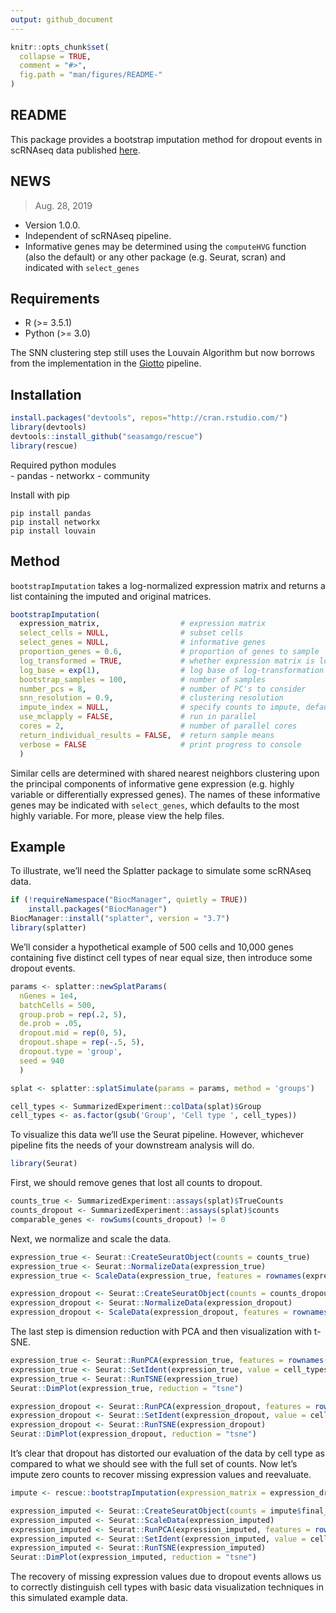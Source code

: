 ```yaml
---
output: github_document
---
```


<!-- README.md is generated from README.Rmd. Please edit that file -->

````r
knitr::opts_chunk$set(
  collapse = TRUE,
  comment = "#>",
  fig.path = "man/figures/README-"
)

````

## README

This package provides a bootstrap imputation method for dropout events in scRNAseq data published [here](https://doi.org/10.1186/s12859-019-2977-0).  

## NEWS

> Aug. 28, 2019  

- Version 1.0.0.
- Independent of scRNAseq pipeline.
- Informative genes may be determined using the `computeHVG` function (also the default) or any other package (e.g. Seurat, scran) and indicated with `select_genes`


## Requirements

- R (>= 3.5.1)  
- Python (>= 3.0)  

The SNN clustering step still uses the Louvain Algorithm but now borrows from the implementation in the [Giotto](https://www.biorxiv.org/content/10.1101/701680v1) pipeline.  

## Installation

````r
install.packages("devtools", repos="http://cran.rstudio.com/")
library(devtools)
devtools::install_github("seasamgo/rescue")
library(rescue)
````

Required python modules  
- pandas
- networkx
- community

Install with pip

````
pip install pandas
pip install networkx
pip install louvain
````

## Method

`bootstrapImputation` takes a log-normalized expression matrix and returns a list containing the imputed and original matrices.

````r
bootstrapImputation(
  expression_matrix,                  # expression matrix
  select_cells = NULL,                # subset cells
  select_genes = NULL,                # informative genes
  proportion_genes = 0.6,             # proportion of genes to sample
  log_transformed = TRUE,             # whether expression matrix is log-transformed
  log_base = exp(1),                  # log base of log-transformation
  bootstrap_samples = 100,            # number of samples
  number_pcs = 8,                     # number of PC's to consider
  snn_resolution = 0.9,               # clustering resolution
  impute_index = NULL,                # specify counts to impute, defaults to zero values
  use_mclapply = FALSE,               # run in parallel
  cores = 2,                          # number of parallel cores
  return_individual_results = FALSE,  # return sample means
  verbose = FALSE                     # print progress to console
  )
````

Similar cells are determined with shared nearest neighbors clustering upon the principal components of informative gene expression (e.g. highly variable or differentially expressed genes). The names of these informative genes may be indicated with `select_genes`, which defaults to the most highly variable. For more, please view the help files.

## Example

To illustrate, we'll need the Splatter package to simulate some scRNAseq data.

````r
if (!requireNamespace("BiocManager", quietly = TRUE))
    install.packages("BiocManager")
BiocManager::install("splatter", version = "3.7")
library(splatter)
````

We'll consider a hypothetical example of 500 cells and 10,000 genes containing five distinct cell types of near equal size, then introduce some dropout events.

````r
params <- splatter::newSplatParams(
  nGenes = 1e4,
  batchCells = 500,
  group.prob = rep(.2, 5),
  de.prob = .05,
  dropout.mid = rep(0, 5),
  dropout.shape = rep(-.5, 5),
  dropout.type = 'group',
  seed = 940
  )

splat <- splatter::splatSimulate(params = params, method = 'groups')

cell_types <- SummarizedExperiment::colData(splat)$Group
cell_types <- as.factor(gsub('Group', 'Cell type ', cell_types))
````

To visualize this data we'll use the Seurat pipeline. However, whichever pipeline fits the needs of your downstream analysis will do.

````r
library(Seurat)
````

First, we should remove genes that lost all counts to dropout.

````r
counts_true <- SummarizedExperiment::assays(splat)$TrueCounts
counts_dropout <- SummarizedExperiment::assays(splat)$counts
comparable_genes <- rowSums(counts_dropout) != 0
````

Next, we normalize and scale the data.

````r
expression_true <- Seurat::CreateSeuratObject(counts = counts_true)
expression_true <- Seurat::NormalizeData(expression_true)
expression_true <- ScaleData(expression_true, features = rownames(expression_true))

expression_dropout <- Seurat::CreateSeuratObject(counts = counts_dropout[comparable_genes, ])
expression_dropout <- Seurat::NormalizeData(expression_dropout)
expression_dropout <- ScaleData(expression_dropout, features = rownames(expression_dropout))
````

The last step is dimension reduction with PCA and then visualization with t-SNE.

````r
expression_true <- Seurat::RunPCA(expression_true, features = rownames(expression_true), verbose = FALSE)
expression_true <- Seurat::SetIdent(expression_true, value = cell_types)
expression_true <- Seurat::RunTSNE(expression_true)
Seurat::DimPlot(expression_true, reduction = "tsne")

expression_dropout <- Seurat::RunPCA(expression_dropout, features = rownames(expression_dropout), verbose = FALSE)
expression_dropout <- Seurat::SetIdent(expression_dropout, value = cell_types)
expression_dropout <- Seurat::RunTSNE(expression_dropout)
Seurat::DimPlot(expression_dropout, reduction = "tsne")
````

It's clear that dropout has distorted our evaluation of the data by cell type as compared to what we should see with the full set of counts. Now let's impute zero counts to recover missing expression values and reevaluate.

````r
impute <- rescue::bootstrapImputation(expression_matrix = expression_dropout@assays$RNA@data, bootstrap_samples = 100, use_mclapply = TRUE, cores = 3)

expression_imputed <- Seurat::CreateSeuratObject(counts = impute$final_imputation)
expression_imputed <- Seurat::ScaleData(expression_imputed)
expression_imputed <- Seurat::RunPCA(expression_imputed, features = rownames(expression_imputed), verbose = FALSE)
expression_imputed <- Seurat::SetIdent(expression_imputed, value = cell_types)
expression_imputed <- Seurat::RunTSNE(expression_imputed)
Seurat::DimPlot(expression_imputed, reduction = "tsne")
````

The recovery of missing expression values due to dropout events allows us to correctly distinguish cell types with basic data visualization techniques in this simulated example data.
